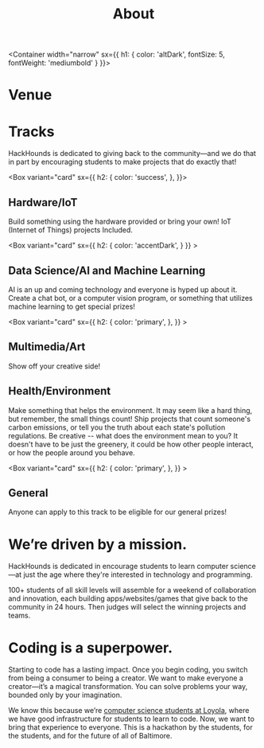 
<Header sx={{ bg: 'primary' }} width="narrow">

# About

</Header>

<Container
width="narrow"
sx={{
    h1: {
        color: 'altDark',
        fontSize: 5,
        fontWeight: 'mediumbold'
    }
}}>

# Venue

</Container>

<Gallery>

<Photo showAlt alt="Loyola's newest building" src="/static/venue/exterior.jpg" />
<Photo showAlt alt="The place where you'll spend the majority of your time hacking." src="/static/venue/hackspace.jpg" />

</Gallery>

<Container width="narrow">

# Tracks

HackHounds is dedicated to giving back to the community—and we do that in part by encouraging students to make projects that do exactly that!

</Container>

<Gallery>

<Box variant="card"
sx={{
        h2: {
            color: 'success',
        },
    }}>

## Hardware/IoT

Build something using the hardware provided or bring your own! IoT (Internet of Things) projects Included.

</Box>

<Box variant="card"
sx={{
        h2: {
            color: 'accentDark',
        }
    }} >

## Data Science/AI and Machine Learning

AI is an up and coming technology and everyone is hyped up about it. Create a chat bot, or a computer vision program, or something that utilizes machine learning to get special prizes!

</Box>

<Box variant="card"
sx={{
        h2: {
            color: 'primary',
        },
    }} >

## Multimedia/Art

Show off your creative side!

</Box>
<Box variant="card"
sx={{
        h2: {
            color: 'primary',
        },
    }} >

## Health/Environment

Make something that helps the environment. It may seem like a hard thing, but remember, the small things count! Ship projects that count someone's carbon emissions, or tell you the truth about each state's pollution regulations. Be creative -- what does the environment mean to you? It doesn't have to be just the greenery, it could be how other people interact, or how the people around you behave.

</Box>

<Box variant="card"
sx={{
        h2: {
            color: 'primary',
        },
    }} >

## General

Anyone can apply to this track to be eligible for our general prizes!

</Box>

</Gallery>
<Container width="narrow">

# We’re driven by a mission.

HackHounds is dedicated in encourage students to learn computer science—at just the age where they're interested in technology and programming.

100+ students of all skill levels will assemble for a weekend of collaboration and innovation, each building apps/websites/games that give back to the community in 24 hours. Then judges will select the winning projects and teams.

# Coding is a superpower.

Starting to code has a lasting impact. Once you begin coding, you switch from being a consumer to being a creator. We want to make everyone a creator—it’s a magical transformation. You can solve problems your way, bounded only by your imagination.

We know this because we’re [computer science students at Loyola](https://www.loyola.edu/academics/computer-science/), where we have good infrastructure for students to learn to code. Now, we want to bring that experience to everyone. This is a hackathon by the students, for the students, and for the future of all of Baltimore.

</Container>
